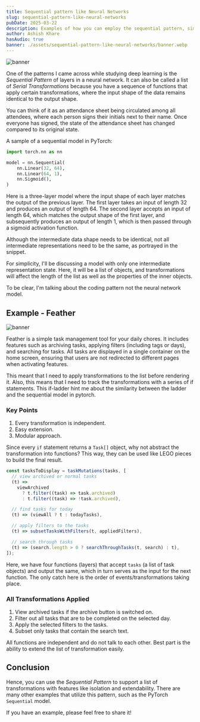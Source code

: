 ```yaml
---
title: Sequential pattern like Neural Networks
slug: sequential-pattern-like-neural-networks
pubDate: 2025-03-22
description: Examples of how you can employ the sequential pattern, similar to the one used for creating neural networks.
author: Ashish Khare
hasAudio: true
banner: ./assets/sequential-pattern-like-neural-networks/banner.webp
---
```


![banner](./assets/sequential-pattern-like-neural-networks/banner.webp)

One of the patterns I came across while studying deep learning is the _Sequential Pattern_ of layers in a neural network. It can also be called a list of _Serial Transformations_ because you have a sequence of functions that apply certain transformations, where the input shape of the data remains identical to the output shape.

You can think of it as an attendance sheet being circulated among all attendees, where each person signs their initials next to their name. Once everyone has signed, the state of the attendance sheet has changed compared to its original state.

A sample of a sequential model in PyTorch:

```python
import torch.nn as nn

model = nn.Sequential(
    nn.Linear(32, 64),
    nn.Linear(64, 1),
    nn.Sigmoid(),
)
```

Here is a three-layer model where the input shape of each layer matches the output of the previous layer. The first layer takes an input of length 32 and produces an output of length 64. The second layer accepts an input of length 64, which matches the output shape of the first layer, and subsequently produces an output of length 1, which is then passed through a sigmoid activation function.

Although the intermediate data shape needs to be identical, not all intermediate representations need to be the same, as portrayed in the snippet.

For simplicity, I'll be discussing a model with only one intermediate representation state. Here, it will be a list of objects, and transformations will affect the length of the list as well as the properties of the inner objects.

To be clear, I'm talking about the coding pattern not the neural network model.

## Example - Feather

![banner](./assets/sequential-pattern-like-neural-networks/featherAd.webp)

Feather is a simple task management tool for your daily chores. It includes features such as archiving tasks, applying filters (including tags or days), and searching for tasks. All tasks are displayed in a single container on the home screen, ensuring that users are not redirected to different pages when activating features.

This meant that I need to apply transformations to the list before rendering it. Also, this means that I need to track the transformations with a series of if statements. This if-ladder hint me about the similarity between the ladder and the sequential model in pytorch.

### Key Points

1. Every transformation is independent.
2. Easy extension.
3. Modular approach.

Since every `if` statement returns a `Task[]` object, why not abstract the transformation into functions? This way, they can be used like LEGO pieces to build the final result.

```javascript
const tasksToDisplay = taskMutations(tasks, [
  // view archived or normal tasks
  (t) =>
    viewArchived
      ? t.filter((task) => task.archived)
      : t.filter((task) => !task.archived),

  // find tasks for today
  (t) => (viewAll ? t : todayTasks),

  // apply filters to the tasks
  (t) => subsetTasksWithFilters(t, appliedFilters),

  // search through tasks
  (t) => (search.length > 0 ? searchThroughTasks(t, search) : t),
]);
```

Here, we have four functions (layers) that accept `tasks` (a list of task objects) and output the same, which in turn serves as the input for the next function. The only catch here is the order of events/transformations taking place.

### All Transformations Applied

1. View archived tasks if the archive button is switched on.
2. Filter out all tasks that are to be completed on the selected day.
3. Apply the selected filters to the tasks.
4. Subset only tasks that contain the search text.

All functions are independent and do not talk to each other. Best part is the ability to extend the list of transformation easily.

## Conclusion

Hence, you can use the _Sequential Pattern_ to support a list of transformations with features like isolation and extendability. There are many other examples that utilize this pattern, such as the PyTorch `Sequential` model.

If you have an example, please feel free to share it!
